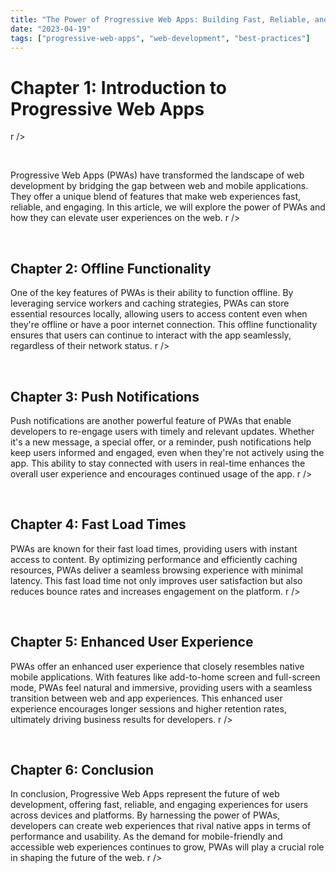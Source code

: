 ```yaml
---
title: "The Power of Progressive Web Apps: Building Fast, Reliable, and Engaging Web Experiences"
date: "2023-04-19"
tags: ["progressive-web-apps", "web-development", "best-practices"]
---
```


# Chapter 1: Introduction to Progressive Web Apps

r />

<br />

Progressive Web Apps (PWAs) have transformed the landscape of web development by bridging the gap between web and mobile applications. They offer a unique blend of features that make web experiences fast, reliable, and engaging. In this article, we will explore the power of PWAs and how they can elevate user experiences on the web.
r />

<br />

## Chapter 2: Offline Functionality

One of the key features of PWAs is their ability to function offline. By leveraging service workers and caching strategies, PWAs can store essential resources locally, allowing users to access content even when they're offline or have a poor internet connection. This offline functionality ensures that users can continue to interact with the app seamlessly, regardless of their network status.
r />

<br />

## Chapter 3: Push Notifications

Push notifications are another powerful feature of PWAs that enable developers to re-engage users with timely and relevant updates. Whether it's a new message, a special offer, or a reminder, push notifications help keep users informed and engaged, even when they're not actively using the app. This ability to stay connected with users in real-time enhances the overall user experience and encourages continued usage of the app.
r />

<br />

## Chapter 4: Fast Load Times

PWAs are known for their fast load times, providing users with instant access to content. By optimizing performance and efficiently caching resources, PWAs deliver a seamless browsing experience with minimal latency. This fast load time not only improves user satisfaction but also reduces bounce rates and increases engagement on the platform.
r />

<br />

## Chapter 5: Enhanced User Experience

PWAs offer an enhanced user experience that closely resembles native mobile applications. With features like add-to-home screen and full-screen mode, PWAs feel natural and immersive, providing users with a seamless transition between web and app experiences. This enhanced user experience encourages longer sessions and higher retention rates, ultimately driving business results for developers.
r />

<br />

## Chapter 6: Conclusion

In conclusion, Progressive Web Apps represent the future of web development, offering fast, reliable, and engaging experiences for users across devices and platforms. By harnessing the power of PWAs, developers can create web experiences that rival native apps in terms of performance and usability. As the demand for mobile-friendly and accessible web experiences continues to grow, PWAs will play a crucial role in shaping the future of the web.
r />

<br />

<CustomImage
    src="https://images.unsplash.com/photo-1512941937669-90a1b58e7e9c?q=80&w=1740&auto=format&fit=crop&ixlib=rb-4.0.3&ixid=M3wxMjA3fDB8MHxwaG90by1wYWdlfHx8fGVufDB8fHx8fA%3D%3D?q=80&w=800&h=600&auto=format&fit=crop"
    alt="The Power of Progressive Web Apps: Building Fast, Reliable, and Engaging Web Experiences"
/>
